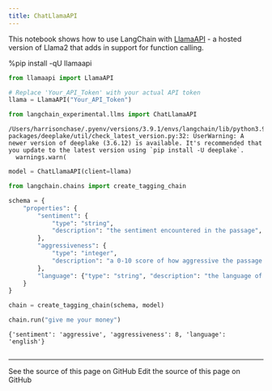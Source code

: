 ```yaml
---
title: ChatLlamaAPI
---
```


This notebook shows how to use LangChain with [LlamaAPI](https://llama-api.com/) - a hosted version of Llama2 that adds in support for function calling.

%pip install -qU  llamaapi

```python
from llamaapi import LlamaAPI

# Replace 'Your_API_Token' with your actual API token
llama = LlamaAPI("Your_API_Token")
```

```python
from langchain_experimental.llms import ChatLlamaAPI
```

```output
/Users/harrisonchase/.pyenv/versions/3.9.1/envs/langchain/lib/python3.9/site-packages/deeplake/util/check_latest_version.py:32: UserWarning: A newer version of deeplake (3.6.12) is available. It's recommended that you update to the latest version using `pip install -U deeplake`.
  warnings.warn(
```

```python
model = ChatLlamaAPI(client=llama)
```

```python
from langchain.chains import create_tagging_chain

schema = {
    "properties": {
        "sentiment": {
            "type": "string",
            "description": "the sentiment encountered in the passage",
        },
        "aggressiveness": {
            "type": "integer",
            "description": "a 0-10 score of how aggressive the passage is",
        },
        "language": {"type": "string", "description": "the language of the passage"},
    }
}

chain = create_tagging_chain(schema, model)
```

```python
chain.run("give me your money")
```

```output
{'sentiment': 'aggressive', 'aggressiveness': 8, 'language': 'english'}
```

```python

```

---

<CardGroup cols={2}>
  <Card title="View Source" icon="eye" href="https://github.com/langchain-ai/docs/blob/main/src/oss/python/integrations/chat/llama_api.mdx">
    See the source of this page on GitHub
  </Card>
  <Card title="Edit Source" icon="pen-to-square" href="https://github.com/langchain-ai/docs/edit/main/src/oss/python/integrations/chat/llama_api.mdx">
    Edit the source of this page on GitHub
  </Card>
</CardGroup>
